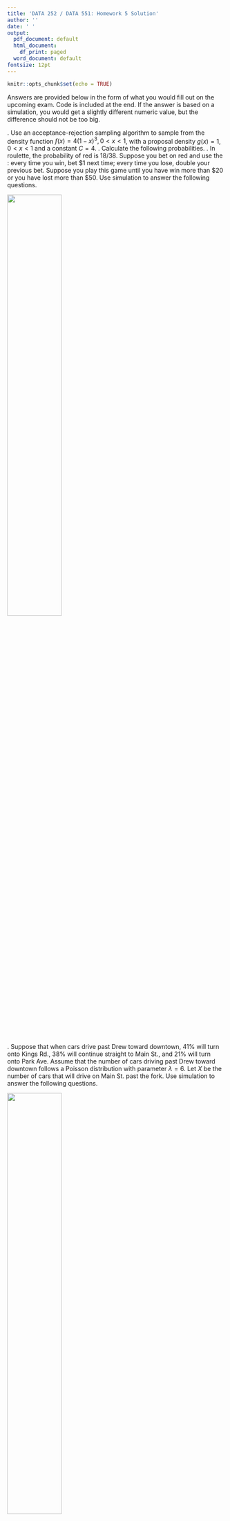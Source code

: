 ```yaml
---
title: 'DATA 252 / DATA 551: Homework 5 Solution'
author: ''
date: ' '
output:
  pdf_document: default
  html_document:
    df_print: paged
  word_document: default
fontsize: 12pt
---
```


<!-- do not alter this first chunk below  -->
```r
knitr::opts_chunk$set(echo = TRUE)
```

Answers are provided below in the form of what you would fill out on the upcoming exam.  Code is included at the end.  If the answer is based on a simulation, you would get a slightly different numeric value, but the difference should not be too big.

\vspace{0.1in}
\noindent 1. Use an acceptance-rejection sampling algorithm to sample from the density function $f(x)=4(1-x)^3, 0<x<1$, with a proposal density $g(x)=1, 0<x<1$ and a constant $C=4$.
\begin{itemize}
\item[(1)] What is the mean of the simulated draws? \\
SOLUTION: 0.197867
\item[(2)] What is the acceptance rate? \\
SOLUTION: 0.2523
\end{itemize}


\vspace{0.1in}
\noindent 2. Calculate the following probabilities.
\begin{itemize}
\item[(1)] Suppose you get spam emails at a constant rate of 8 emails per day.  What is the probability that you get exactly 2 spam emails in the next 12 hours? \\
SOLUTION: 0.1465
\item[(2)] Among 20 patients that have a certain disease with a recovery rate of 96\%, what is the probability that all of them will recover? \\
SOLUTION: 0.4420
\item[(3)] A baker blends 500 raisins into a dough mix and makes 200 cookies.  What is the probability that a randomly selected cookie has more than 5 raisins? \\
SOLUTION: 0.0420
\item[(4)] Suppose the time required to repair a car is an exponentially distributed random variable, with an average repairing time of $2.8$ hours. What is the probability that the repair time is less than 4 hours? \\
SOLUTION: 0.7603
\end{itemize}


\vspace{0.1in}
\noindent 3. In roulette, the probability of red is $18/38$. Suppose you bet on red and use the \textit{martingale doubling system}: every time you win, bet $\$1$ next time; every time you lose, double your previous bet. Suppose you play this game until you have win more than $\$20$ or you have lost more than $\$50$. Use simulation to answer the following questions.
\begin{itemize}
\item[(1)] What is the probability that you end up winning more than $\$20$ at the end?
SOLUTION: 0.6885
\item[(2)] On average, how many games would you be playing?
SOLUTION: 34.242 games
\item[(3)] Sketch a histogram of the simulated game lengths.\\
SOLUTION:
\end{itemize}
![](hist1.png){width=50%}

\vspace{0.1in}
\noindent 4. Suppose that when cars drive past Drew toward downtown, $41\%$ will turn onto Kings Rd., $38\%$ will continue straight to Main St., and $21\%$ will turn onto Park Ave. Assume that the number of cars driving past Drew toward downtown follows a Poisson distribution with parameter $\lambda=6$. Let $X$ be the number of cars that will drive on Main St. past the fork. Use simulation to answer the following questions.   
\begin{itemize}
\item[(1)] What is the probability that $X$ exceeds 5 cars?\\
SOLUTION: around 3\%
\item[(2)] Sketch a histogram of the distribution of $X$.\\
SOLUTION:
\end{itemize}
![](hist2.png){width=50%}

\vspace{0.1in}
\noindent 5. Suppose you play a gambling game as follows. A fair coin is flipped continuously. Every time you see a head, you win $1. Of course, you have to pay to play this game:
\begin{itemize}
\item If you pay \$2, the game stops when you see the first tail.
\item If you pay \$4, the game stops when you see the first two consecutive tails.
\item If you pay \$8, the game stops when you see the first three consecutive tails.
\item	If you pay \$16, the game stops when you see the first four consecutive tails.
\item \ldots
\end{itemize}
Use simulation to answer the following questions.
\begin{itemize}
\item[(1)] If you pay \$2 to play this game, what is the probability that you win some money (i.e., net winning $>$ 0)? \\
SOLUTION: around 12\%
\item[(2)] If you pay \$1024 to play this game, what is the probability that you win some money (i.e., net winning $>$ 0)? \\
SOLUTION: around 37\% (Caution: it takes a while to run this simulation because each game can go on for a very long time.)
\item[(3)] If you pay \$2 to play this game, what is your \textit{expected} net winning (that is, if you play for a large number of times, what is your average net winning)? What if you pay \$4? \$8? What do you think is the optimal game playing strategy? \\
SOLUTION: This question is somewhat open-ended.  You can choose a few scenarios to discuss.  If you pay \$2, the expected net winning is around -\$1. While only 12\% of the time you'll be earning some money, you will only lose \$2 at most.  If you pay \$16, the expected net winning is around -\$1.2, but 32\% of the time you'll be earning some money. If you pay \$1024, the expected net winning seems to be around -\$20, but the net winning has a very large spread (either lose big or win big).  In each case, the distribution of net winning is right-skewed: most of the time you'll lose money, but occasionally you'll make a large amount of money. The more you pay, the higher the chance that your net winning is positive, but the lower the expected net winning. (In my opinion, the optimal strategy is to pay \$2 each time...since it seems less risky.)
\end{itemize}

\newpage
```r
#-------------------------------------------#
# Q1
#-------------------------------------------#
nsim=10000
result=numeric()

for(i in 1:nsim){
  xprop=runif(1)
  u=runif(1)
  acc.rate=4*(1-xprop)^3/((4)*dunif(xprop))
  if(u < acc.rate){
    result=c(result,xprop)
  }   
}

mean(result) 
length(result)/nsim #acceptance rate

#-------------------------------------------#
# Q2
#-------------------------------------------#
dpois(2,lambda=4)
dbinom(20,size=20,prob=0.96)
1-sum(dpois(c(0:5),lambda=500/200))
pexp(4,rate=1/2.8)

#-------------------------------------------#
# Q3
# See solution for HW1 for more details
#-------------------------------------------#
nsim=2000 #number of games to simulate
result.length=rep(NA,nsim) #store the length of each game
result.win=rep(NA,nsim) #store the outcome of each game

for(k in 1:nsim){  ###start of for loop
  
  #---initialization---#
  xcurrent=0
  bcurrent=1
  ncurrent=0
  nmax=200 #max number of runs of while loop
  
  #---updating---#
  while( (xcurrent<20) && (xcurrent>-50) && (ncurrent<nmax)){
    
    #simulate one game
    R = sample(c(1,0),size=1,prob=c(18/38,20/38))
    if(R==1){
      xnext=xcurrent+bcurrent
      bnext=1
    }else{
      xnext=xcurrent-bcurrent
      bnext=2*bcurrent
    }
    nnext=ncurrent+1
    
    #update current values
    xcurrent=xnext
    bcurrent=bnext
    ncurrent=nnext
  }
  
  if(ncurrent==nmax){print('Warning: while loop reached max iteration')}
  
  result.length[k]=ncurrent
  result.win[k]=xcurrent
} ###end of for loop

mean(result.win>=20)
mean(result.length)
plot(as.factor(result.length),main='Game lengths')

#-------------------------------------------#
# Q4
# See solution for HW3 for more details
#-------------------------------------------#
nsim=10000
result=rep(NA,nsim)

for(i in 1:nsim){
  numcar=rpois(1,lambda = 6)
  result[i]=rbinom(1,size=numcar,prob=0.38)
}
mean(result>5)
plot(as.factor(result),main='Number of cars that go to Main Street',col='salmon')

#-------------------------------------------#
# Q5
#-------------------------------------------#

########################
#use rle function for streak 
#below is a demo
test=sample(c(0,1),size=30,replace=T)
test
rle(test)$lengths
rle(test)$values
########################

k=3 #how many consecutive tails for the game to end
nsim=5000 #number of games to play
result.win=rep(NA,nsim)
nmax=20000 #max number of runs of while loop

for(i in 1:nsim){
  
  #---simulate one game---#
  toss=sample(c(0,1),1) #one toss of coin, 0=T, 1=H
  streak=rle(toss) #record streak information
  
  # keep playing if the current streak is less than k
  #    or if the current streak is Head
  nrun=1
  while( (tail(streak$lengths,n=1)<k | tail(streak$values,n=1) == 1) && nrun<nmax){
    toss=c(toss,sample(c(0,1),1))
    streak=rle(toss)
    nrun=nrun+1
  }
  if(nrun>=nmax){print('Warning: while loop reached max iteration')}
  #-----------------------#
  
  #record winning of the game
  result.win[i]=sum(toss)
  
  if(i%%50==0){print(paste0('updating simulation #',i))}
}

net.winning=result.win-(2^k) #winning-how much you've paid
mean(net.winning>0) #prob. of winning
mean(net.winning) #expected net winning
```

